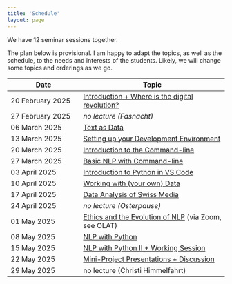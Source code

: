 ```yaml
---
title: 'Schedule'
layout: page
---
```


We have 12 seminar sessions together.

The plan below is provisional. I am happy to adapt the topics, as well as the schedule, to the needs and interests of the students. Likely, we will change some topics and orderings as we go.

| Date | Topic |
|------------------------|------------------------------------------------|
| 20 February 2025 | [Introduction + Where is the digital revolution?](lectures.html#week-1-introduction-where-is-the-digital-revolution) |
| 27 February 2025 | *no lecture (Fasnacht)* |
| 06 March 2025 | [Text as Data](lectures.html#week-2-text-as-data) |
| 13 March 2025 | [Setting up your Development Environment](lectures.html#week-3-setting-up-your-development-environment) |
| 20 March 2025 | [Introduction to the Command-line](lectures.html#week-4-introduction-to-the-command-line) |
| 27 March 2025 | [Basic NLP with Command-line](lectures.html#week-5-basic-nlp-with-command-line) |
| 03 April 2025 | [Introduction to Python in VS Code](lectures.html#week-6-introduction-to-python-in-vs-code) |
| 10 April 2025 | [Working with (your own) Data](lectures.html#week-7-working-with-data) |
| 17 April 2025 | [Data Analysis of Swiss Media](lectures.html#week-8-data-analysis-of-swiss-media) |
| 24 April 2025 | *no lecture (Osterpause)* |
| 01 May 2025 | [Ethics and the Evolution of NLP](lectures.html#week-9-ethics-and-the-evolution-of-nlp) (via Zoom, see OLAT) |
| 08 May 2025 | [NLP with Python](lectures.html#week-10-nlp-with-python) |
| 15 May 2025 | [NLP with Python II + Working Session](lectures.html#week-11-nlp-with-python-ii-working-session) |
| 22 May 2025 | [Mini-Project Presentations + Discussion](lectures.html#week-13-mini-project-presentations-discussion) |
| 29 May 2025 | no lecture (Christi Himmelfahrt) |